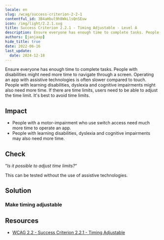 ```yaml
---
locale: en
slug: /wcag/success-criterion-2-2-1
contentful_id: 3B4aHbul9h8WkLlsQnSEvw
icon: /img/light/2.2.1.svg
title: Success Criterion 2.2.1 - Timing Adjustable - Level A
description: Ensure everyone has enough time to complete tasks. People with disabilities might need more time to navigate through a screen. Operating an app with assistive technologies is often slower compared to touch. People with learning disabilities, dyslexia and cognitive impairments might also need more time. If there are time limits, users need to be able to adjust the time limit. It's best to avoid time limits.
authors: [janjaap]
hide_title: true
date: 2022-06-16
last_update:
  date: 2024-12-18
---
```


<Hero
  title="Timing Adjustable"
  image="/img/light/2.2.1.svg"
  alt="WCAG 2.2.1 icon"
  prefix="Success Criterion 2.2.1"
  suffix="Level A"
/>

Ensure everyone has enough time to complete tasks. People with disabilities might need more time to navigate through a screen. Operating an app with assistive technologies is often slower compared to touch. People with learning disabilities, dyslexia and cognitive impairments might also need more time. If there are time limits, users need to be able to adjust the time limit. It's best to avoid time limits.

## Impact

- People with a motor-impairment who use switch access need much more time to operate an app.
- People with learning disabilities, dyslexia and cognitive impairments may also need more time.

## Check

“*Is it possible to adjust time limits?*“

This can be tested without the use of assistive technologies.

## Solution

### Make timing adjustable

<CodeSample id="screen-timing" locale="en"/>

## Resources

- [WCAG 2.2 - Success Criterion 2.2.1 - Timing Adjustable](https://www.w3.org/TR/WCAG22/#timing-adjustable)
